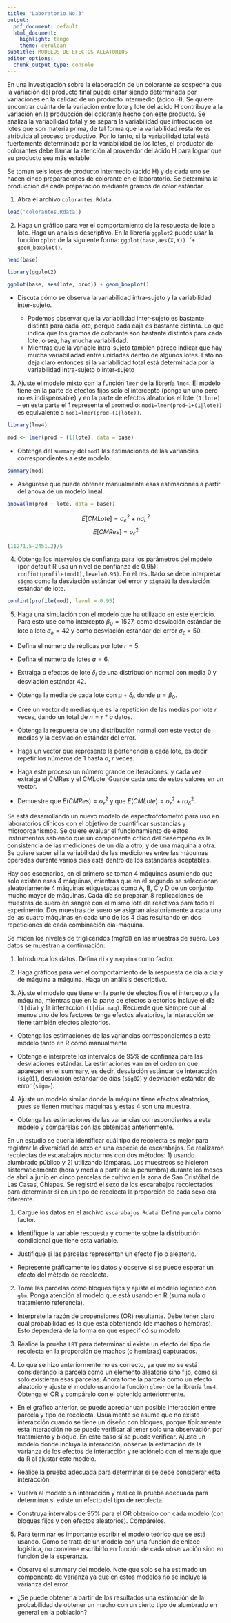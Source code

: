 ```yaml
---
title: "Laboratorio No.3"
output:
  pdf_document: default
  html_document:
    highlight: tango
    theme: cerulean
subtitle: MODELOS DE EFECTOS ALEATORIOS
editor_options:
  chunk_output_type: console
---  
```


\subsection{Colorantes}

En una investigación sobre la elaboración de un colorante se sospecha que la variación del producto final puede estar siendo determinada por variaciones en la calidad de un producto intermedio (ácido H). Se quiere encontrar cuánta de la variación entre lote y lote  del ácido H contribuye a la variación en la producción del colorante hecho con este producto.  Se analiza la variabilidad total y se separa la variabilidad que introducen los lotes que son materia prima, de tal forma que la variabilidad restante es atribuida al proceso productivo. Por lo tanto, si la variabilidad total está fuertemente determinada por la variabilidad de los lotes, el productor de colorantes debe llamar la atención al proveedor del ácido H para lograr que su producto sea más estable.

Se toman seis lotes de producto intermedio (ácido H) y de cada uno se hacen cinco preparaciones de colorante en el laboratorio.  Se determina la producción de cada preparación mediante gramos de color estándar.

\begin{center}
\noindent\hrule
\end{center}

\subsection*{Ejercicios}

1. Abra el archivo `colorantes.Rdata`.

```r
load('colorantes.Rdata')
```


\begin{center}
\noindent\hrule
\end{center}

2. Haga un gráfico para ver el comportamiento de la respuesta de lote a lote. Haga un análisis descriptivo.  En la librería `ggplot2` puede usar la función `qplot` de la siguiente forma: `ggplot(base,aes(X,Y)) ´+ geom_boxplot()`.

```r
head(base)

library(ggplot2)

ggplot(base, aes(lote, prod)) + geom_boxplot()
```


+ Discuta cómo se observa la variabilidad intra-sujeto y la variabilidad inter-sujeto.

  - Podemos observar que la variabilidad inter-sujeto es bastante distinta para cada lote, porque cada caja es bastante distinta. Lo que indica que los gramos de colorante son bastante distintos para cada lote, o sea, hay mucha variabilidad. 
  - Mientras que la variable intra-sujeto también parece indicar que hay mucha variabiliadad entre unidades dentro de algunos lotes. Esto no deja claro entonces si la variabilidad total está determinada por la variabilidad intra-sujeto o inter-sujeto

\begin{center}
\noindent\hrule
\end{center}

3. Ajuste el modelo mixto con la función `lmer` de la librería `lme4`.  El modelo tiene en la parte de efectos fijos solo el intercepto (ponga un uno pero no es indispensable) y en la parte de efectos aleatorios el lote `(1|lote)` – en esta parte el 1 representa el promedio: `mod1=lmer(prod~1+(1|lote))` es equivalente a `mod1=lmer(prod~(1|lote))`.

```r
library(lme4)

mod <- lmer(prod ~ (1|lote), data = base)
```


+ Obtenga del `summary` del `mod1` las estimaciones de las variancias correspondientes a este modelo.

```r
summary(mod)
```

+ Asegúrese que puede obtener manualmente esas estimaciones a partir del anova de un modelo lineal.

```r
anova(lm(prod ~ lote, data = base))
```

$$E[CMLote]=\sigma_e^2+n\sigma_L^2$$
$$E[CMRes]=\sigma_\epsilon^2$$

```r
(11271.5-2451.2)/5
```


\begin{center}
\noindent\hrule
\end{center}

4. Obtenga los intervalos de confianza para los parámetros del modelo (por default R usa un nivel de confianza de 0.95):  `confint(profile(mod1),level=0.95)`.  En el resultado se debe interpretar `sigma` como la desviación estándar del error y `sigma01` la desviación estándar de lote.

```r
confint(profile(mod), level = 0.95)
```


\begin{center}
\noindent\hrule
\end{center}

5. Haga una simulación con el modelo que ha utilizado en este ejercicio. Para esto use como intercepto $\beta_0=1527$, como desviación estándar de lote a lote $\sigma_\delta=42$ y como desviación estándar del error $\sigma_\epsilon=50$.

+ Defina el número de réplicas por lote $r=5$.

+ Defina el número de lotes $a=6$.

+ Extraiga $a$ efectos de lote $\delta_i$ de una distribución normal con media 0 y desviación estándar 42.

+ Obtenga la media de cada lote con $\mu+\delta_i$, donde $\mu=\beta_0$.

+ Cree un vector de medias que es la repetición de las medias por lote $r$ veces, dando un total de $n=r*a$ datos.

+ Obtenga la respuesta de una distribución normal con este vector de medias y la desviación estándar del error.

+ Haga un vector que represente la pertenencia a cada lote, es decir repetir los números de 1 hasta $a$, $r$ veces.

+ Haga este proceso un número grande de iteraciones, y cada vez extraiga el CMRes y el CMLote.  Guarde cada uno de estos valores en un vector.

+ Demuestre que $E(CMRes)=\sigma^2_\epsilon$ y que $E(CMLote)=\sigma^2_\epsilon+r\sigma^2_\delta$.


\newpage

\subsection{Espectofotómetro}

Se está desarrollando un nuevo modelo de espectrofotómetro para uso en laboratorios clínicos con el objetivo de cuantificar sustancias y microorganismos. Se quiere evaluar  el funcionamiento de estos instrumentos sabiendo que un componente crítico del desempeño es la consistencia de las mediciones de un día a otro, y de una máquina a otra. Se quiere saber si la variabilidad de las mediciones entre las máquinas operadas durante varios días está dentro de los estándares aceptables.

Hay dos escenarios, en el primero se toman 4 máquinas asumiendo que solo existen esas 4 máquinas, mientras que en el segundo se seleccionan aleatoriamente 4 máquinas etiquetadas como A, B, C y D de un conjunto mucho mayor de máquinas. Cada día se preparan 8 replicaciones de muestras de suero en sangre con el mismo lote de reactivos para todo el experimento. Dos muestras de suero se asignan aleatoriamente a cada una de las cuatro máquinas en cada uno de los 4 días resultando en dos repeticiones de cada combinación día-máquina. 

Se miden los niveles de triglicéridos (mg/dl) en las muestras de suero. Los datos se muestran  a continuación:

\begin{table}[h!]
  \begin{center}
    \begin{tabular}{c|c|c|c|c|c|c|c|c} 
      \hline
\textbf{Día} & \textbf{A} & \textbf{A} & \textbf{B} & \textbf{B} & \textbf{C} &     \textbf{C} & \textbf{D} & \textbf{D}\\
\hline
1   & 142.3 & 144.0 & 148.6 & 146.9 & 142.9 & 147.4 & 133.8 & 133.2\\
2   & 134.9 & 146.3 & 145.2 & 146.3 & 125.9 & 127.6 & 108.9 & 107.5\\
3   & 148.6 & 156.5 & 148.6 & 153.1 & 135.5 & 138.9 & 132.1 & 149.7\\
4   & 152.0 & 151.4 & 149.7 & 152.0 & 142.9 & 142.3 & 141.7 & 141.2\\
\hline
    \end{tabular}
  \end{center}
\end{table}

\begin{center}
\noindent\hrule
\end{center}

\subsection*{Ejercicios}

1. Introduzca los datos. Defina `dia` y `maquina` como factor.

\begin{center}
\noindent\hrule
\end{center}

2. Haga gráficos para ver el comportamiento de la respuesta de día a día y de máquina a máquina. Haga un análisis descriptivo. 

\begin{center}
\noindent\hrule
\end{center}

3. Ajuste el modelo que tiene en la parte de efectos fijos el intercepto y la máquina, mientras que en la parte de efectos aleatorios incluye el día `(1|dia)` y la interacción `(1|dia:maq)`. Recuerde que siempre que al menos uno de los factores tenga efectos aleatorios, la interacción se tiene también efectos aleatorios.

+ Obtenga las estimaciones de las variancias correspondientes a este modelo tanto en R como manualmente. 

+ Obtenga e interprete los intervalos de 95% de confianza para las desviaciones estándar. La estimaciones van en el orden en que aparecen en el summary, es decir, desviación estándar de interacción (`sig01`),  desviación estándar de días (`sig02`) y desviación estándar de error (`sigma`).

4. Ajuste un modelo similar donde la máquina tiene efectos aleatorios, pues se tienen muchas máquinas y estas 4 son una muestra.

+ Obtenga las estimaciones de las variancias correspondientes a este modelo y compárelas con las obtenidas anteriormente.

\newpage

\subsection{Escarabajos}

En un estudio se quería identificar cuál tipo de recolecta es mejor para registrar la diversidad de sexo en una especie de escarabajos. Se realizaron recolectas de escarabajos nocturnos con dos métodos: 1) usando alumbrado público y 2) utilizando lámparas. Los muestreos se hicieron sistemáticamente (hora y media a partir de la penumbra) durante los meses de abril a junio en cinco parcelas de cultivo en la zona de San Cristóbal de Las Casas, Chiapas. Se registró el sexo de los escarabajos recolectados para determinar si en un tipo de recolecta la proporción de cada sexo era diferente.

\subsection*{Ejercicios}

1. Cargue los datos en el archivo `escarabajos.Rdata`.  Defina `parcela` como factor.
 
+  Identifique la variable respuesta y comente sobre la distribución condicional que tiene esta variable.

+	Justifique si las parcelas representan un efecto fijo o aleatorio.

+ Represente gráficamente los datos y observe si se puede esperar un efecto del método de recolecta.

\begin{center}
\noindent\hrule
\end{center}

2. Tome las parcelas como bloques fijos y ajuste el modelo logístico con `glm`.  Ponga atención al modelo que está usando en R (suma nula o tratamiento referencia).

+	Interprete la razón de propensiones (OR) resultante. Debe tener claro cuál probabilidad es la que está obteniendo (de machos o hembras). Esto dependerá de la forma en que especificó su modelo.

\begin{center}
\noindent\hrule
\end{center}

3.	Realice la prueba `LRT` para determinar si existe un efecto del tipo de recolecta en la proporción de machos (o hembras) capturados.

\begin{center}
\noindent\hrule
\end{center}

4.	Lo que se hizo anteriormente no es correcto, ya que no se está considerando la parcela como un elemento aleatorio sino fijo, como si solo existieran esas parcelas. Ahora tome la parcela como un efecto aleatorio y ajuste el modelo usando la función `glmer` de la librería `lme4`. Obtenga el OR y compárelo con el obtenido anteriormente.

+ En el gráfico anterior, se puede apreciar uan posible interacción entre parcela y tipo de recolecta.  Usualmente se asume que no existe interacción cuando se tiene un diseño con bloques, porque típicamente esta interacción no se puede verificar al tener solo una observación por tratamiento y bloque.  En este caso sí se puede verificar.  Ajuste un modelo donde incluya la interacción, observe la estimación de la varianza de los efectos de interacción y relaciónelo con el mensaje que da R al ajustar este modelo.

+ Realice la prueba adecuada para determinar si se debe considerar esta interacción.

+ Vuelva al modelo sin interacción y realice la prueba adecuada para determinar si existe un efecto del tipo de recolecta.

+ Construya intervalos de 95% para el OR obtenido con cada modelo (con bloques fijos y con efectos aleatorios). Compárelos.

5. Para terminar es importante escribir el modelo teórico que se está usando.  Como se trata de un modelo con una función de enlace logística, no conviene escribirlo en función de cada observación sino en función de la esperanza.  

+ Observe el summary del modelo. Note que solo se ha estimado un componente de varianza ya que en estos modelos no se incluye la varianza del error.

+ ¿Se puede obtener a partir de los resultados una estimación de la probabilidad de obtener un macho con un cierto tipo de alumbrado en general en la población?

\begin{center}
\noindent\hrule
\end{center}

